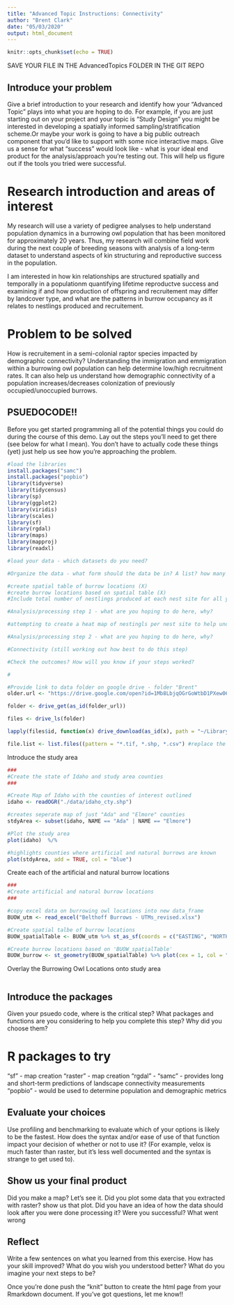 ```yaml
---
title: "Advanced Topic Instructions: Connectivity"
author: "Brent Clark"
date: "05/03/2020"
output: html_document
---
```


```r
knitr::opts_chunk$set(echo = TRUE)
```


SAVE YOUR FILE IN THE AdvancedTopics FOLDER IN THE GIT REPO

## Introduce your problem

Give a brief introduction to your research and identify how your "Advanced Topic" plays into what you are hoping to do. For example, if you are just starting out on your project and your topic is "Study Design" you might be interested in developing a spatially informed sampling/stratification scheme.Or maybe your work is going to have a big public outreach component that you'd like to support with some nice interactive maps. Give us a sense for what "success" would look like - what is your ideal end product for the analysis/approach you're testing out. This will help us figure out if the tools you tried were successful.

# Research introduction and areas of interest
My research will use a variety of pedigree analyses to help understand population dynamics in a burrowing owl population that has been monitored for approximately 20 years. Thus, my research will combine field work during the next couple of breeding seasons with analysis of a long-term dataset to understand aspects of kin structuring and reproductive success in the population.  

I am interested in how kin relationships are structured spatially and temporally in a populationm quantifying lifetime reproductve success and examining if and how production of offspring and recruitement may differ by landcover type, and what are the patterns in burrow occupancy as it relates to nestlings produced and recruitement.  

# Problem to be solved
How is recruitement in a semi-colonial raptor species impacted by demographic connectivity?  Understanding the immigration and emmigration within a burrowing owl population can help determine low/high recruitment rates.  It can also help us understand how demographic connectivity of a population increases/decreases colonization of previously occupied/unoccupied burrows. 

## PSUEDOCODE!!
Before you get started programming all of the potential things you could do during the course of this demo. Lay out the steps you'll need to get there (see below for what I mean). You don't have to actually code these things (yet) just help us see how you're approaching the problem.

```r
#load the libraries 
install.packages("samc")
install.packages("popbio")
library(tidyverse)
library(tidycensus)
library(sp)
library(ggplot2)
library(viridis)
library(scales)
library(sf)
library(rgdal)
library(maps)
library(mapproj)
library(readxl)

#load your data - which datasets do you need?

#Organize the data - what form should the data be in? A list? how many elements, a data frame? how many rows and columns?

#create spatial table of burrow locations (X) 
#create burrow locations based on spatial table (X)
#Include total number of nestlings produced at each nest site for all years

#Analysis/processing step 1 - what are you hoping to do here, why? 

#attempting to create a heat map of nestingls per nest site to help understand what nest sites have produced the most nestlings for the last 20+ years

#Analysis/processing step 2 - what are you hoping to do here, why? 

#Connectivity (still working out how best to do this step)

#Check the outcomes? How will you know if your steps worked?

# 
```

```r

#Provide link to data folder on google drive - folder "Brent"
older.url <- "https://drive.google.com/open?id=1Mb8LbjqOGrGoWtbD1PXew0698boBJtH0" 

folder <- drive_get(as_id(folder_url))

files <- drive_ls(folder)

lapply(files$id, function(x) drive_download(as_id(x), path = "~/Library/Mobile Documents/com~apple~CloudDocs/BSU/Graduate-MS Raptor Biology/R_Projects/HES598" overwrite = TRUE)) #replace the path with a folder on your computer outside of the repo directory

file.list <- list.files((pattern = "*.tif, *.shp, *.csv") #replace the pattern with the appropriate extensions for the files you want to load (e.g., .shp, .csv)


```

Introduce the study area
```r
###
#Create the state of Idaho and study area counties
###

#Create Map of Idaho with the counties of interest outlined
idaho <- readOGR("./data/idaho_cty.shp")

#creates seperate map of just "Ada" and "Elmore" counties
stdyArea <- subset(idaho, NAME == "Ada" | NAME == "Elmore")

#Plot the study area
plot(idaho)  %/%

#highlights counties where artificial and natural burrows are known
plot(stdyArea, add = TRUE, col = "blue")   
```

Create each of the artificial and natural burrow locations
```r
###
#Create artificial and natural burrow locations
###

#copy excel data on burrowing owl locations into new data_frame
BUOW_utm <- read_excel("Belthoff Burrows - UTMs_revised.xlsx")

#Create spatial talbe of burrow locations
BUOW_spatialTable <- BUOW_utm %>% st_as_sf(coords = c("EASTING", "NORTHING"), crs = 4326)

#Create burrow locations based on 'BUOW_spatialTable'
BUOW_burrow <- st_geometry(BUOW_spatialTable) %>% plot(cex = 1, col = "orange") 
```

Overlay the Burrowing Owl Locations onto study area
```r

```

## Introduce the packages
Given your psuedo code, where is the critical step? What packages and functions are you considering to help you complete this step? Why did you choose them? 

# R packages to try
"sf" - map creation
"raster" - map creation
"rgdal" - 
"samc" - provides long and short-term predictions of landscape connectivity measurements
"popbio" - would be used to determine population and demographic metrics

## Evaluate your choices
Use profiling and benchmarking to evaluate which of your options is likely to be the fastest. How does the syntax and/or ease of use of that function impact your decision of whether or not to use it? (For example, velox is much faster than raster, but it's less well documented and the syntax is strange to get used to).

## Show us your final product
Did you make a map? Let's see it. Did you plot some data that you extracted with raster? show us that plot. Did you have an idea of how the data should look after you were done processing it? Were you successful? What went wrong

## Reflect
Write a few sentences on what you learned from this exercise. How has your skill improved? What do you wish you understood better? What do you imagine your next steps to be?

Once you're done push the "knit" button to create the html page from your Rmarkdown document. If you've got questions, let me know!!